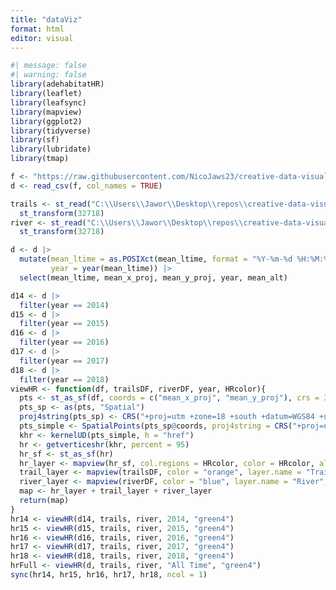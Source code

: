 ```yaml
---
title: "dataViz"
format: html
editor: visual
---
```


```r
#| message: false
#| warning: false
library(adehabitatHR)
library(leaflet)
library(leafsync)
library(mapview)
library(ggplot2)
library(tidyverse)
library(sf)
library(lubridate)
library(tmap)

f <- "https://raw.githubusercontent.com/NicoJaws23/creative-data-visualization/refs/heads/main/LagoDAllDistCombined_data.csv"
d <- read_csv(f, col_names = TRUE)

trails <- st_read("C:\\Users\\Jawor\\Desktop\\repos\\creative-data-visualization\\TBS_Trails.geojson") |>
  st_transform(32718)
river <- st_read("C:\\Users\\Jawor\\Desktop\\repos\\creative-data-visualization\\rio_tiputini.geojson") |>
  st_transform(32718)

d <- d |>
  mutate(mean_ltime = as.POSIXct(mean_ltime, format = "%Y-%m-%d %H:%M:%S", tz = "UTC"),
         year = year(mean_ltime)) |>
  select(mean_ltime, mean_x_proj, mean_y_proj, year, mean_alt)

d14 <- d |>
  filter(year == 2014)
d15 <- d |>
  filter(year == 2015)
d16 <- d |>
  filter(year == 2016)
d17 <- d |>
  filter(year == 2017)
d18 <- d |>
  filter(year == 2018)
viewHR <- function(df, trailsDF, riverDF, year, HRcolor){
  pts <- st_as_sf(df, coords = c("mean_x_proj", "mean_y_proj"), crs = 32718)
  pts_sp <- as(pts, "Spatial")
  proj4string(pts_sp) <- CRS("+proj=utm +zone=18 +south +datum=WGS84 +units=m +no_defs")
  pts_simple <- SpatialPoints(pts_sp@coords, proj4string = CRS("+proj=utm +zone=18 +south +datum=WGS84"))
  khr <- kernelUD(pts_simple, h = "href")
  hr <- getverticeshr(khr, percent = 95)
  hr_sf <- st_as_sf(hr)
  hr_layer <- mapview(hr_sf, col.regions = HRcolor, color = HRcolor, alpha.regions = 0.4, layer.name = paste(year, "Home Range"))
  trail_layer <- mapview(trailsDF, color = "orange", layer.name = "Trails", lwd = 2)
  river_layer <- mapview(riverDF, color = "blue", layer.name = "River", lwd = 2)
  map <- hr_layer + trail_layer + river_layer
  return(map)
}
hr14 <- viewHR(d14, trails, river, 2014, "green4")
hr15 <- viewHR(d15, trails, river, 2015, "green4")
hr16 <- viewHR(d16, trails, river, 2016, "green4")
hr17 <- viewHR(d17, trails, river, 2017, "green4")
hr18 <- viewHR(d18, trails, river, 2018, "green4")
hrFull <- viewHR(d, trails, river, "All Time", "green4")
sync(hr14, hr15, hr16, hr17, hr18, ncol = 1)

```

